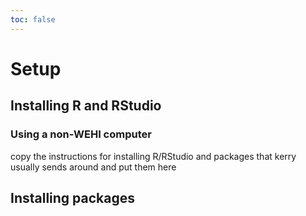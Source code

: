 ```yaml
---
toc: false
---
```


# Setup {.unnumbered}

## Installing R and RStudio

### Using a non-WEHI computer
copy the instructions for installing R/RStudio and packages that kerry usually sends around and put them here

## Installing packages {#sec-instPackages}